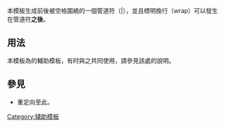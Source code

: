 <noinclude>{{template doc page viewed directly}}</noinclude>
{{high-use|24355}}
{{mbox|type=content|text=创建[[Wikipedia:导航模板|导航模板]]时不应使用此模板，而是指定{{para|listclass|[[WP:HLIST|hlist]]}}后用[[Wikipedia:格式手冊/列表#無序列表|无序列表]]（<code>*</code>语法）列出。}}
<!-- 在本行下編輯模板說明 -->
本模板生成前後被空格圍繞的一個管道符（|），並且標明換行（wrap）可以發生在管道符'''之後'''。

== 用法 ==
本模板為{{Tl|Nowrap begin}}的輔助模板，有时與之共同使用，請參見該處的說明。

== 參見 ==
*{{Tl|!wrap}}重定向至此。

{{wraps}}
<includeonly>
<!-- 本行下加入模板的分類 -->
[[Category:辅助模板]]

</includeonly>